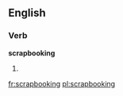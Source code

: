 ==English==

===Verb===
'''scrapbooking'''
# {{present participle of|scrapbook}}

[[fr:scrapbooking]]
[[pl:scrapbooking]]